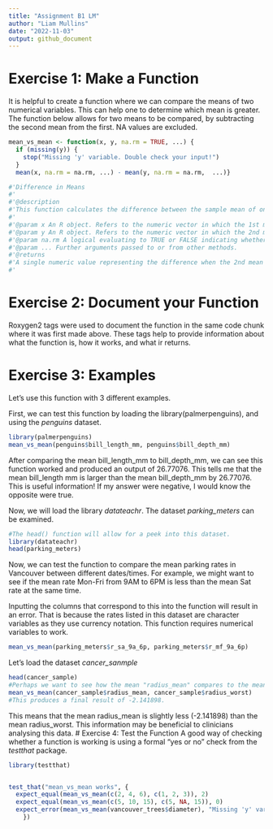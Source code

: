 ```yaml
---
title: "Assignment B1 LM"
author: "Liam Mullins"
date: "2022-11-03"
output: github_document
---
```


# Exercise 1: Make a Function
It is helpful to create a function where we can compare the means of two numerical variables. This can help one to determine which mean is greater. The function below allows for two means to be compared, by subtracting the second mean from the first. NA values are excluded.

```r
mean_vs_mean <- function(x, y, na.rm = TRUE, ...) {
  if (missing(y)) {
    stop("Missing 'y' variable. Double check your input!")
  }
  mean(x, na.rm = na.rm, ...) - mean(y, na.rm = na.rm,  ...)}

#'Difference in Means
#'
#'@description
#'This function calculates the difference between the sample mean of one numeric vector and the sample mean of another numeric vector. 
#'
#'@param x An R object. Refers to the numeric vector in which the 1st mean is to be calculated from. *x* was named due to common usage in R and mathematical formulas.
#'@param y An R object. Refers to the numeric vector in which the 2nd mean is to be calculated from. *y* was named as it commonly refers to a second variable in mathetics, thus, it is useful to refer to the 2nd mean in this function.
#'@param na.rm A logical evaluating to TRUE or FALSE indicating whether NA values should be stripped before the computation proceeds. Note, that the default is TRUE for this function and NA values are stripped.
#'@param ... Further arguments passed to or from other methods.
#'@returns
#'A single numeric value representing the difference when the 2nd mean is subtracted from the 1st.
#'
```

# Exercise 2: Document your Function
Roxygen2 tags were used to document the function in the same code chunk where it was first made above. These tags help to provide information about what the function is, how it works, and what ir returns.

# Exercise 3: Examples
Let's use this function with 3 different examples.

First, we  can test this function by loading the library(palmerpenguins), and using the *penguins* dataset.
```r
library(palmerpenguins)
mean_vs_mean(penguins$bill_length_mm, penguins$bill_depth_mm)
```

After comparing the mean bill_length_mm to bill_depth_mm, we can see this function worked and produced an output of 26.77076. This tells me that the mean bill_length mm is larger than the mean bill_depth_mm by 26.77076. This is useful information! If my answer were negative, I would know the opposite were true.

Now, we will load the library *datateachr*. The dataset *parking_meters* can be examined.

```r
#The head() function will allow for a peek into this dataset.
library(datateachr)
head(parking_meters)
```
Now, we can test the function to compare the mean parking rates in Vancouver between different dates/times. For example, we might want to see if the mean rate Mon-Fri from 9AM to 6PM is less than the mean Sat rate at the same time.

Inputting the columns that correspond to this into the function will result in an error. That is because the rates listed in this dataset are character variables as they use currency notation. This function requires numerical variables to work.
```r
mean_vs_mean(parking_meters$r_sa_9a_6p, parking_meters$r_mf_9a_6p)
```

Let's load the dataset *cancer_sanmple*
```r
head(cancer_sample)
#Perhaps we want to see how the mean "radius_mean" compares to the mean "radius_worst"
mean_vs_mean(cancer_sample$radius_mean, cancer_sample$radius_worst)
#This produces a final result of -2.141898. 
```
This means that the mean radius_mean is slightly less (-2.141898) than the mean radius_worst. This information may be beneficial to clinicians analysing this data. 
# Exercise 4: Test the Function
A good way of checking whether a function is working is using a formal "yes or no" check from the *testthat*
package. 

```r
library(testthat)


test_that("mean_vs_mean works", {
  expect_equal(mean_vs_mean(c(2, 4, 6), c(1, 2, 3)), 2) 
  expect_equal(mean_vs_mean(c(5, 10, 15), c(5, NA, 15)), 0)
  expect_error(mean_vs_mean(vancouver_trees$diameter), "Missing 'y' variable. Double check your input!")
    })
 
               
```


